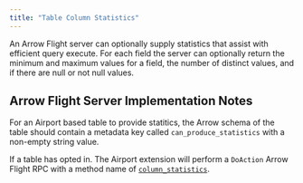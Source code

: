 ```yaml
---
title: "Table Column Statistics"
---
```


An Arrow Flight server can optionally supply statistics that assist with efficient query execute.  For each field the server can optionally return the minimum and maximum values for a field, the number of distinct values, and if there are null or not null values.

## Arrow Flight Server Implementation Notes

For an Airport based table to provide statitics, the Arrow schema of the table should contain a metadata key called `can_produce_statistics` with a non-empty string value.

If a table has opted in. The Airport extension will perform a `DoAction` Arrow Flight RPC with a method name of [`column_statistics`](server_action_column_statistics.qmd).
